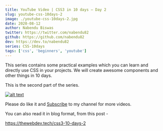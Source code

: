 ```yaml
---
title: YouTube Video | CSS3 in 10 days — Day 2
slug: youtube-css-10days-2
image: ./youtube-css-10days-2.jpg
date: 2020-08-12
author: Nabendu Biswas
twitter: https://twitter.com/nabendu82
github: https://github.com/nabendu82
dev: https://dev.to/nabendu82
series: CSS-10days
tags: ['css', 'beginners', 'youtube']
---
```


This series contains some practical examples which you can learn and directly use CSS in your projects. We will create awesome components and other things in 10 days.

This is the second part of the series.

<div className={styles.image__small}>

[![alt text](https://res.cloudinary.com/dxkxvfo2o/image/upload/v1597241229/css-10days-2_joi5bg.png)](https://youtu.be/25ckdOH3Ouo "CSS Day-2")

</div>

Please do like it and [Subscribe](https://www.youtube.com/channel/UCRf7mazcufqZxd2pR3oQJuQ?sub_confirmation=1) to my channel for more videos.

You can also read it in blog format, from this post -

https://thewebdev.tech/css3-10-days-2

